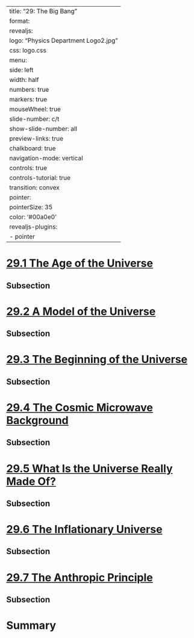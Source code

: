 
---
title: "29: The Big Bang"
format:
  revealjs:
    logo: "Physics Department Logo2.jpg"
    css: logo.css
    menu:
      side: left
      width: half
      numbers: true
      markers: true
    mouseWheel: true
    slide-number: c/t 
    show-slide-number: all
    preview-links: true
    chalkboard: true
    navigation-mode: vertical
    controls: true
    controls-tutorial: true
    transition: convex
    pointer:
      pointerSize: 35
      color: '#00a0e0'
revealjs-plugins:
  - pointer
---


# [29.1 The Age of the Universe](https://openstax.org/books/astronomy-2e/pages/29-1-the-age-of-the-universe)

## Subsection 

# [29.2 A Model of the Universe](https://openstax.org/books/astronomy-2e/pages/29-2-a-model-of-the-universe)

## Subsection 

# [29.3 The Beginning of the Universe](https://openstax.org/books/astronomy-2e/pages/29-3-the-beginning-of-the-universe)

## Subsection 

# [29.4 The Cosmic Microwave Background](https://openstax.org/books/astronomy-2e/pages/29-4-the-cosmic-microwave-background)

## Subsection 

# [29.5 What Is the Universe Really Made Of?](https://openstax.org/books/astronomy-2e/pages/29-5-what-is-the-universe-really-made-of)

## Subsection 

# [29.6 The Inflationary Universe](https://openstax.org/books/astronomy-2e/pages/29-6-the-inflationary-universe)

## Subsection 

# [29.7 The Anthropic Principle](https://openstax.org/books/astronomy-2e/pages/29-7-the-anthropic-principle)

## Subsection 

# Summary